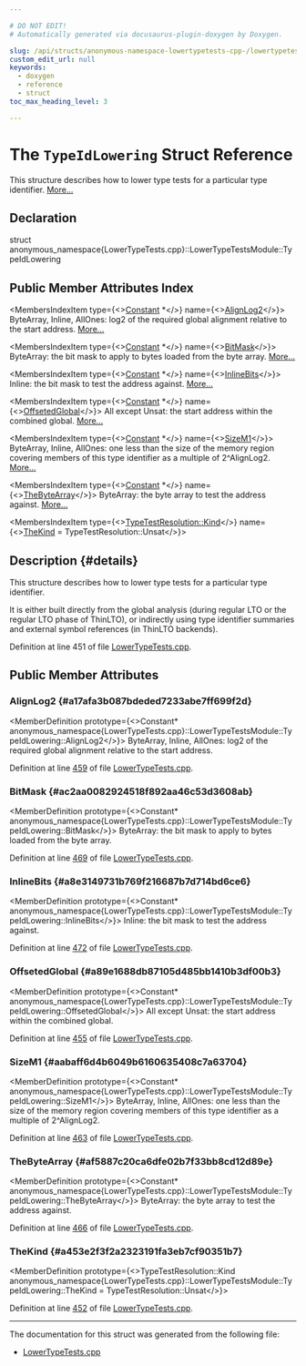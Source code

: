 ```yaml
---

# DO NOT EDIT!
# Automatically generated via docusaurus-plugin-doxygen by Doxygen.

slug: /api/structs/anonymous-namespace-lowertypetests-cpp-/lowertypetestsmodule/typeidlowering
custom_edit_url: null
keywords:
  - doxygen
  - reference
  - struct
toc_max_heading_level: 3

---
```





# The `TypeIdLowering` Struct Reference

<DoxygenPage pluginConfig={pluginConfig}>

This structure describes how to lower type tests for a particular type identifier. <a href="#details">More...</a>

## Declaration

<CodeBlock>struct anonymous_namespace{LowerTypeTests.cpp}::LowerTypeTestsModule::TypeIdLowering</CodeBlock>

## Public Member Attributes Index

<MembersIndex>

<MembersIndexItem
  type={<><a href="/docs/api/classes/llvm/constant">Constant</a> &#42;</>}
  name={<><a href="#a17afa3b087bdeded7233abe7ff699f2d">AlignLog2</a></>}>
ByteArray, Inline, AllOnes: log2 of the required global alignment relative to the start address. <a href="#a17afa3b087bdeded7233abe7ff699f2d">More...</a>
</MembersIndexItem>

<MembersIndexItem
  type={<><a href="/docs/api/classes/llvm/constant">Constant</a> &#42;</>}
  name={<><a href="#ac2aa0082924518f892aa46c53d3608ab">BitMask</a></>}>
ByteArray: the bit mask to apply to bytes loaded from the byte array. <a href="#ac2aa0082924518f892aa46c53d3608ab">More...</a>
</MembersIndexItem>

<MembersIndexItem
  type={<><a href="/docs/api/classes/llvm/constant">Constant</a> &#42;</>}
  name={<><a href="#a8e3149731b769f216687b7d714bd6ce6">InlineBits</a></>}>
Inline: the bit mask to test the address against. <a href="#a8e3149731b769f216687b7d714bd6ce6">More...</a>
</MembersIndexItem>

<MembersIndexItem
  type={<><a href="/docs/api/classes/llvm/constant">Constant</a> &#42;</>}
  name={<><a href="#a89e1688db87105d485bb1410b3df00b3">OffsetedGlobal</a></>}>
All except Unsat: the start address within the combined global. <a href="#a89e1688db87105d485bb1410b3df00b3">More...</a>
</MembersIndexItem>

<MembersIndexItem
  type={<><a href="/docs/api/classes/llvm/constant">Constant</a> &#42;</>}
  name={<><a href="#aabaff6d4b6049b6160635408c7a63704">SizeM1</a></>}>
ByteArray, Inline, AllOnes: one less than the size of the memory region covering members of this type identifier as a multiple of 2^AlignLog2. <a href="#aabaff6d4b6049b6160635408c7a63704">More...</a>
</MembersIndexItem>

<MembersIndexItem
  type={<><a href="/docs/api/classes/llvm/constant">Constant</a> &#42;</>}
  name={<><a href="#af5887c20ca6dfe02b7f33bb8cd12d89e">TheByteArray</a></>}>
ByteArray: the byte array to test the address against. <a href="#af5887c20ca6dfe02b7f33bb8cd12d89e">More...</a>
</MembersIndexItem>

<MembersIndexItem
  type={<><a href="/docs/api/structs/llvm/typetestresolution/#a3a09256c2858f8b38ce2b9481c528bed">TypeTestResolution::Kind</a></>}
  name={<><a href="#a453e2f3f2a2323191fa3eb7cf90351b7">TheKind</a> = TypeTestResolution::Unsat</>}>
</MembersIndexItem>

</MembersIndex>

## Description {#details}

This structure describes how to lower type tests for a particular type identifier.

It is either built directly from the global analysis (during regular LTO or the regular LTO phase of ThinLTO), or indirectly using type identifier summaries and external symbol references (in ThinLTO backends).

Definition at line 451 of file <a href="/docs/api/files/lib/lib/transforms/lib/transforms/ipo/lowertypetests-cpp">LowerTypeTests.cpp</a>.

<SectionDefinition>

## Public Member Attributes

### AlignLog2 {#a17afa3b087bdeded7233abe7ff699f2d}

<MemberDefinition
  prototype={<>Constant&#42; anonymous&#95;namespace&#123;LowerTypeTests.cpp&#125;::LowerTypeTestsModule::TypeIdLowering::AlignLog2</>}>
ByteArray, Inline, AllOnes: log2 of the required global alignment relative to the start address.

Definition at line <a href="/docs/api/files/lib/lib/transforms/lib/transforms/ipo/lowertypetests-cpp/#l00459">459</a> of file <a href="/docs/api/files/lib/lib/transforms/lib/transforms/ipo/lowertypetests-cpp">LowerTypeTests.cpp</a>.
</MemberDefinition>

### BitMask {#ac2aa0082924518f892aa46c53d3608ab}

<MemberDefinition
  prototype={<>Constant&#42; anonymous&#95;namespace&#123;LowerTypeTests.cpp&#125;::LowerTypeTestsModule::TypeIdLowering::BitMask</>}>
ByteArray: the bit mask to apply to bytes loaded from the byte array.

Definition at line <a href="/docs/api/files/lib/lib/transforms/lib/transforms/ipo/lowertypetests-cpp/#l00469">469</a> of file <a href="/docs/api/files/lib/lib/transforms/lib/transforms/ipo/lowertypetests-cpp">LowerTypeTests.cpp</a>.
</MemberDefinition>

### InlineBits {#a8e3149731b769f216687b7d714bd6ce6}

<MemberDefinition
  prototype={<>Constant&#42; anonymous&#95;namespace&#123;LowerTypeTests.cpp&#125;::LowerTypeTestsModule::TypeIdLowering::InlineBits</>}>
Inline: the bit mask to test the address against.

Definition at line <a href="/docs/api/files/lib/lib/transforms/lib/transforms/ipo/lowertypetests-cpp/#l00472">472</a> of file <a href="/docs/api/files/lib/lib/transforms/lib/transforms/ipo/lowertypetests-cpp">LowerTypeTests.cpp</a>.
</MemberDefinition>

### OffsetedGlobal {#a89e1688db87105d485bb1410b3df00b3}

<MemberDefinition
  prototype={<>Constant&#42; anonymous&#95;namespace&#123;LowerTypeTests.cpp&#125;::LowerTypeTestsModule::TypeIdLowering::OffsetedGlobal</>}>
All except Unsat: the start address within the combined global.

Definition at line <a href="/docs/api/files/lib/lib/transforms/lib/transforms/ipo/lowertypetests-cpp/#l00455">455</a> of file <a href="/docs/api/files/lib/lib/transforms/lib/transforms/ipo/lowertypetests-cpp">LowerTypeTests.cpp</a>.
</MemberDefinition>

### SizeM1 {#aabaff6d4b6049b6160635408c7a63704}

<MemberDefinition
  prototype={<>Constant&#42; anonymous&#95;namespace&#123;LowerTypeTests.cpp&#125;::LowerTypeTestsModule::TypeIdLowering::SizeM1</>}>
ByteArray, Inline, AllOnes: one less than the size of the memory region covering members of this type identifier as a multiple of 2^AlignLog2.

Definition at line <a href="/docs/api/files/lib/lib/transforms/lib/transforms/ipo/lowertypetests-cpp/#l00463">463</a> of file <a href="/docs/api/files/lib/lib/transforms/lib/transforms/ipo/lowertypetests-cpp">LowerTypeTests.cpp</a>.
</MemberDefinition>

### TheByteArray {#af5887c20ca6dfe02b7f33bb8cd12d89e}

<MemberDefinition
  prototype={<>Constant&#42; anonymous&#95;namespace&#123;LowerTypeTests.cpp&#125;::LowerTypeTestsModule::TypeIdLowering::TheByteArray</>}>
ByteArray: the byte array to test the address against.

Definition at line <a href="/docs/api/files/lib/lib/transforms/lib/transforms/ipo/lowertypetests-cpp/#l00466">466</a> of file <a href="/docs/api/files/lib/lib/transforms/lib/transforms/ipo/lowertypetests-cpp">LowerTypeTests.cpp</a>.
</MemberDefinition>

### TheKind {#a453e2f3f2a2323191fa3eb7cf90351b7}

<MemberDefinition
  prototype={<>TypeTestResolution::Kind anonymous&#95;namespace&#123;LowerTypeTests.cpp&#125;::LowerTypeTestsModule::TypeIdLowering::TheKind = TypeTestResolution::Unsat</>}>

Definition at line <a href="/docs/api/files/lib/lib/transforms/lib/transforms/ipo/lowertypetests-cpp/#l00452">452</a> of file <a href="/docs/api/files/lib/lib/transforms/lib/transforms/ipo/lowertypetests-cpp">LowerTypeTests.cpp</a>.
</MemberDefinition>

</SectionDefinition>

<hr/>

The documentation for this struct was generated from the following file:

<ul>
<li><a href="/docs/api/files/lib/lib/transforms/lib/transforms/ipo/lowertypetests-cpp">LowerTypeTests.cpp</a></li>
</ul>

</DoxygenPage>
